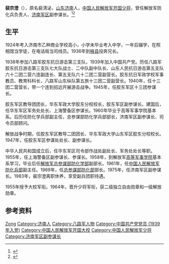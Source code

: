 '''裴宗澄'''（{{bd|1915年||2003年|4月18日}}），原名裴清泌，[[山东|山东]][[济南|济南]]人，[[中国人民解放军开国少将|中国人民解放军开国少将]]，曾任解放军防化兵负责人、[[济南军区|济南军区]]副参谋长。<ref>{{Cite book|title=中国抗日战争人物大词典|author=刘景泉主编; 沈久泉, 王凯捷, 李卓副主编|publisher=天津大学出版社|year=1999|isbn=|location=|pages=}}</ref><ref>{{Cite book|title=中华军事人物大辞典|author=吴如蒿著; 陈策才, 张光彩, 赵功德等副主编|publisher=新华出版社|year=1989|isbn=|location=北京|pages=}}</ref>
==生平==
1924年考入济南市乙种商业学校高小，小学未毕业考入中学，一年后辍学，在照相馆当学徒，在电话局当司线员。1936年到[[掖县|掖县]]投奔兄长。

1938年参加八路军胶东抗日游击第三支队，1939年加入中国共产党。历任八路军胶东抗日游击第三支队七大队战士、二中队副中队长、山东人民抗日游击第五支队六十二团二营六连副连长、第五支队六十二团二营副营长。胶东抗日军政学校军事教员、教育科科长，八路军山东纵队第五旅十三团二营副营长。1940年，任十三团二营营长，带一个连到招远开展游击战争。1945年，任胶东军区十三团参谋长。

胶东军区教导团团长，华东军政大学胶东分校校长，胶东军区副参谋长。建国后，任华东军区军务处处长、上海警备区参谋长。1960年毕业于高等军事学院基本系。后历任防化学兵部副主任，总参谋部防化学兵部部长，济南军区副参谋长、司令员部顾问。

解放战争时期，任胶东军区教导二团团长、华东军政大学山东军区胶东分校校长。1947年，任胶东军区参谋处处长、副参谋长。

中华人民共和国成立后，任华东军区司令部作战处副处长、军务处处长等职。1955年，任上海警备区副参谋长、参谋长。1958年，到解放军[[高等军事学院|高等军事学院]]基本系学习，毕业后任[[解放军总参谋部防化学部|解放军总参谋部防化学部]]副部长。1961年，任[[中国人民解放军防化兵部|中国人民解放军防化兵部]]副主任。1969年，任[[总参谋部防化部|总参谋部防化部]]部长。1975年，任济南军区副参谋长。1983年，裴宗澄离职休养，享受副兵团职待遇。

1955年授予大校军衔。1964年，晋升少将军衔，获二级独立自由勋章和一级解放勋章。

== 参考资料 ==
{{reflist}}

{{中国人物小作品}}

{{Authority control}}
{{DEFAULTSORT:Pei裴}}
[[Category:裴姓|Zong]]
[[Category:济南人|Category:济南人]]
[[Category:八路军人物|Category:八路军人物]]
[[Category:中国共产党党员_(1939年入党)|Category:中国共产党党员 (1939年入党)]]
[[Category:中国人民解放军开国大校|Category:中国人民解放军开国大校]]
[[Category:中国人民解放军少将|Category:中国人民解放军少将]]
[[Category:济南军区副参谋长|Category:济南军区副参谋长]]